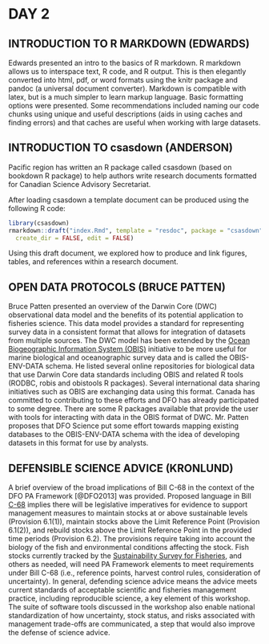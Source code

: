 # DAY 2

## INTRODUCTION TO R MARKDOWN (EDWARDS)

Edwards presented an intro to the basics of R markdown.
R markdown allows us to interspace text, R code, and R output.
This is then elegantly converted into html, pdf, or word formats using the knitr package and pandoc (a universal document converter).
Markdown is compatible with latex, but is a much simpler to learn markup language. Basic formatting options were presented.
Some recommendations included naming our code chunks using unique and useful descriptions (aids in using caches and finding errors) and that caches are useful when working with large datasets.

## INTRODUCTION TO **csasdown** (ANDERSON)

Pacific region has written an R package called csasdown  (based on bookdown R package) to help authors write research documents formatted for Canadian Science Advisory Secretariat.  

After loading csasdown a template document can be produced using the following R code:

```r
library(csasdown)
rmarkdown::draft("index.Rmd", template = "resdoc", package = "csasdown", 
  create_dir = FALSE, edit = FALSE)
```

Using this draft document, we explored how to produce and link figures, tables, and references within a research document.

## OPEN DATA PROTOCOLS (BRUCE PATTEN)

Bruce Patten presented an overview of the Darwin Core (DWC) observational data model and the benefits of its potential application to fisheries science.
This data model provides a standard for representing survey data in a consistent format that allows for integration of datasets from multiple sources.
The DWC model has been extended by the [Ocean Biogeographic Information System (OBIS)](http://www.iobis.org) initiative to be more useful for marine biological and oceanographic survey data and is called the OBIS-ENV-DATA schema.
He listed several online repositories for biological data that use Darwin Core data standards including OBIS and related R tools (RODBC, robis and obistools R packages).
Several international data sharing initiatives such as OBIS are exchanging data using this format.
Canada has committed to contributing to these efforts and DFO has already participated to some degree.
There are some R packages available that provide the user with tools for interacting with data in the OBIS format of DWC.
Mr. Patten proposes that DFO Science put some effort towards mapping existing databases to the OBIS-ENV-DATA schema with the idea of developing datasets in this format for use by analysts.

## DEFENSIBLE SCIENCE ADVICE (KRONLUND)

A brief overview of the broad implications of Bill C-68 in the context of the DFO PA Framework [@DFO2013] was provided.
Proposed language in Bill [C-68](http://www.parl.ca/DocumentViewer/en/42-1/bill/C-68/third-reading) implies there will be legislative imperatives for evidence to support management measures to maintain stocks at or above sustainable levels (Provision 6.1(1)), maintain stocks above the Limit Reference Point (Provision 6.1(2)), and rebuild stocks above the Limit Reference Point in the provided time periods (Provision 6.2).
The provisions require taking into account the biology of the fish and environmental conditions affecting the stock.
Fish stocks currently tracked by the [Sustainability Survey for Fisheries](http://www.dfo-mpo.gc.ca/reports-rapports/regs/sff-cpd/survey-sondage/index-en.html), and others as needed, will need PA Framework elements to meet requirements under Bill C-68 (i.e., reference points, harvest control rules, consideration of uncertainty).
In general, defending science advice means the advice meets current standards of acceptable scientific and fisheries management practice, including reproducible science, a key element of this workshop.
The suite of software tools discussed in the workshop also enable national standardization of how uncertainty, stock status, and risks associated with management trade-offs are communicated, a step that would also improve the defense of science advice.
